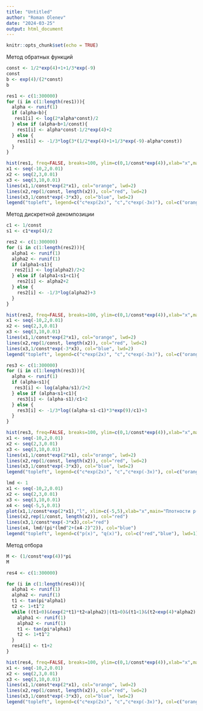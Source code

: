 ```yaml
---
title: "Untitled"
author: "Roman Olenev"
date: "2024-03-25"
output: html_document
---
```


```r
knitr::opts_chunk$set(echo = TRUE)
```

Метод обратных функций
```r
const <- 1/2*exp(4)+1+1/3*exp(-9)
const
b <- exp(4)/(2*const)
b
```

```r
res1 <- c(1:300000)
for (i in c(1:length(res1))){
  alpha <- runif(1)
  if (alpha<b){
   res1[i] <- log(2*alpha*const)/2 
  } else if (alpha<b+1/const){
    res1[i] <- alpha*const-1/2*exp(4)+2
  } else {
    res1[i] <- -1/3*log(3*(1/2*exp(4)+1+1/3*exp(-9)-alpha*const))
  }
}
```


```r
hist(res1, freq=FALSE, breaks=100, ylim=c(0,1/const*exp(4)),xlab="x",main="Метод обратных функций")
x1 <- seq(-10,2,0.01)
x2 <- seq(2,3,0.01)
x3 <- seq(3,10,0.01)
lines(x1,1/const*exp(2*x1), col="orange", lwd=2)
lines(x2,rep(1/const, length(x2)), col="red", lwd=2)
lines(x3,1/const*exp(-3*x3), col="blue", lwd=2)
legend("topleft", legend=c("c*exp(2x)", "c","c*exp(-3x)"), col=c("orange","red","blue"), lwd=2)
```

Метод дискретной декомпозиции
```r
c1 <- 1/const
s1 <- c1*exp(4)/2
```


```r
res2 <- c(1:300000)
for (i in c(1:length(res2))){
  alpha1 <- runif(1)
  alpha2 <- runif(1)
  if (alpha1<s1){
   res2[i] <- log(alpha2)/2+2
  } else if (alpha1<s1+c1){
    res2[i] <- alpha2+2
  } else {
    res2[i] <- -1/3*log(alpha2)+3
  }
}
```


```r
hist(res2, freq=FALSE, breaks=100, ylim=c(0,1/const*exp(4)),xlab="x",main="Метод дискретной декомпозиции")
x1 <- seq(-10,2,0.01)
x2 <- seq(2,3,0.01)
x3 <- seq(3,10,0.01)
lines(x1,1/const*exp(2*x1), col="orange", lwd=2)
lines(x2,rep(1/const, length(x2)), col="red", lwd=2)
lines(x3,1/const*exp(-3*x3), col="blue", lwd=2)
legend("topleft", legend=c("c*exp(2x)", "c","c*exp(-3x)"), col=c("orange","red","blue"), lwd=2)
```


```r
res3 <- c(1:300000)
for (i in c(1:length(res3))){
  alpha <- runif(1)
  if (alpha<s1){
   res3[i] <- log(alpha/s1)/2+2
  } else if (alpha<s1+c1){
    res3[i] <- (alpha-s1)/c1+2
  } else {
    res3[i] <- -1/3*log((alpha-s1-c1)*3*exp(9)/c1)+3
  }
}
```


```r
hist(res3, freq=FALSE, breaks=100, ylim=c(0,1/const*exp(4)),xlab="x",main="Метод дискретной декомпозиции с одним обращением к генератору")
x1 <- seq(-10,2,0.01)
x2 <- seq(2,3,0.01)
x3 <- seq(3,10,0.01)
lines(x1,1/const*exp(2*x1), col="orange", lwd=2)
lines(x2,rep(1/const, length(x2)), col="red", lwd=2)
lines(x3,1/const*exp(-3*x3), col="blue", lwd=2)
legend("topleft", legend=c("c*exp(2x)", "c","c*exp(-3x)"), col=c("orange","red","blue"), lwd=2)
```



```r
lmd <- 1
x1 <- seq(-10,2,0.01)
x2 <- seq(2,3,0.01)
x3 <- seq(3,10,0.01)
x4 <- seq(-5,5,0.01)
plot(x1,1/const*exp(2*x1),"l", xlim=c(-5,5),xlab="x",main="Плотности p(x) и q(x)", col="red", ylab="f(x)",lwd=1)
lines(x2,rep(1/const, length(x2)), col="red")
lines(x3,1/const*exp(-3*x3),col="red")
lines(x4, lmd/(pi*(lmd^2+(x4-2)^2)), col="blue")
legend("topleft", legend=c("p(x)", "q(x)"), col=c("red","blue"), lwd=1)
```

Метод отбора
```r
M <- (1/const*exp(4))*pi
M
```

```r
res4 <- c(1:300000)

for (i in c(1:length(res4))){
  alpha1 <- runif(1)
  alpha2 <- runif(1)
  t1 <- tan(pi*alpha1)
  t2 <- 1+t1^2
  while ((t1<0)&(exp(2*t1)*t2<alpha2)|(t1>0)&(t1<1)&(t2<exp(4)*alpha2)|(t1>1)&(exp(-3*t1-10)*t2<alpha2)){
    alpha1 <- runif(1)
    alpha2 <- runif(1)
    t1 <- tan(pi*alpha1)
    t2 <- 1+t1^2
  }
  res4[i] <- t1+2
}
```


```r
hist(res4, freq=FALSE, breaks=100, ylim=c(0,1/const*exp(4)),xlab="x",main="Метод отбора")
x1 <- seq(-10,2,0.01)
x2 <- seq(2,3,0.01)
x3 <- seq(3,10,0.01)
lines(x1,1/const*exp(2*x1), col="orange", lwd=2)
lines(x2,rep(1/const, length(x2)), col="red", lwd=2)
lines(x3,1/const*exp(-3*x3), col="blue", lwd=2)
legend("topleft", legend=c("c*exp(2x)", "c","c*exp(-3x)"), col=c("orange","red","blue"), lwd=2)
```



